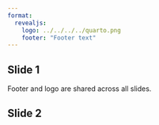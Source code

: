 ```yaml
---
format:
  revealjs:
    logo: ../../../../quarto.png
    footer: "Footer text"
---
```


## Slide 1

Footer and logo are shared across all slides.

## Slide 2

